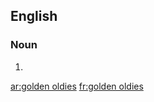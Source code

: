 ==English==

===Noun===
{{head|en|head=[[golden]] [[oldies]]}}

# {{plural of|golden oldie}}

[[ar:golden oldies]]
[[fr:golden oldies]]